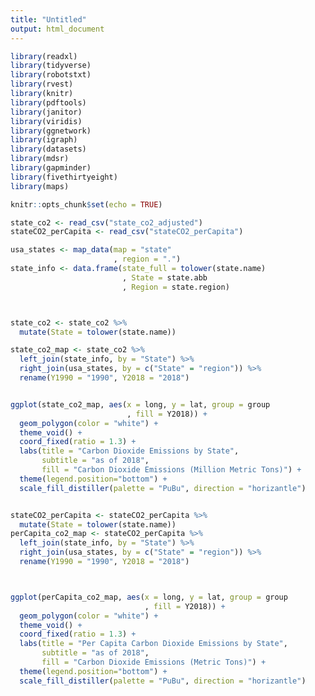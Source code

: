 ```yaml
---
title: "Untitled"
output: html_document
---
```


```r
library(readxl)
library(tidyverse)
library(robotstxt)
library(rvest)
library(knitr)
library(pdftools)
library(janitor)
library(viridis)
library(ggnetwork)
library(igraph)
library(datasets)
library(mdsr)
library(gapminder)
library(fivethirtyeight)
library(maps)

knitr::opts_chunk$set(echo = TRUE)
```

```r
state_co2 <- read_csv("state_co2_adjusted")
stateCO2_perCapita <- read_csv("stateCO2_perCapita")

usa_states <- map_data(map = "state"
                       , region = ".")
state_info <- data.frame(state_full = tolower(state.name)
                         , State = state.abb
                         , Region = state.region)



state_co2 <- state_co2 %>%
  mutate(State = tolower(state.name))

state_co2_map <- state_co2 %>%
  left_join(state_info, by = "State") %>%
  right_join(usa_states, by = c("State" = "region")) %>%
  rename(Y1990 = "1990", Y2018 = "2018") 


ggplot(state_co2_map, aes(x = long, y = lat, group = group
                          , fill = Y2018)) +
  geom_polygon(color = "white") +
  theme_void() +
  coord_fixed(ratio = 1.3) +
  labs(title = "Carbon Dioxide Emissions by State", 
       subtitle = "as of 2018",
       fill = "Carbon Dioxide Emissions (Million Metric Tons)") +
  theme(legend.position="bottom") +
  scale_fill_distiller(palette = "PuBu", direction = "horizantle")


stateCO2_perCapita <- stateCO2_perCapita %>%
  mutate(State = tolower(state.name))
perCapita_co2_map <- stateCO2_perCapita %>%
  left_join(state_info, by = "State") %>%
  right_join(usa_states, by = c("State" = "region")) %>%
  rename(Y1990 = "1990", Y2018 = "2018") 



ggplot(perCapita_co2_map, aes(x = long, y = lat, group = group
                              , fill = Y2018)) +
  geom_polygon(color = "white") +
  theme_void() +
  coord_fixed(ratio = 1.3) +
  labs(title = "Per Capita Carbon Dioxide Emissions by State",
       subtitle = "as of 2018",
       fill = "Carbon Dioxide Emissions (Metric Tons)") +
  theme(legend.position="bottom") +
  scale_fill_distiller(palette = "PuBu", direction = "horizantle")
```